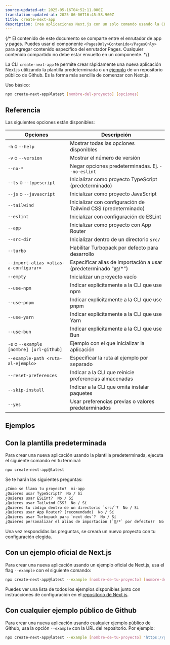 ```yaml
---
source-updated-at: 2025-05-16T04:52:11.000Z
translation-updated-at: 2025-06-06T16:45:58.960Z
title: create-next-app
description: Crea aplicaciones Next.js con un solo comando usando la CLI create-next-app.
---
```


{/* El contenido de este documento se comparte entre el enrutador de app y pages. Puedes usar el componente `<PagesOnly>Contenido</PagesOnly>` para agregar contenido específico del enrutador Pages. Cualquier contenido compartido no debe estar envuelto en un componente. */}

La CLI `create-next-app` te permite crear rápidamente una nueva aplicación Next.js utilizando la plantilla predeterminada o un [ejemplo](https://github.com/vercel/next.js/tree/canary/examples) de un repositorio público de Github. Es la forma más sencilla de comenzar con Next.js.

Uso básico:

```bash filename="Terminal"
npx create-next-app@latest [nombre-del-proyecto] [opciones]
```

## Referencia

Las siguientes opciones están disponibles:

| Opciones                                | Descripción                                                     |
| --------------------------------------- | --------------------------------------------------------------- |
| `-h` o `--help`                         | Mostrar todas las opciones disponibles                          |
| `-v` o `--version`                      | Mostrar el número de versión                                    |
| `--no-*`                                | Negar opciones predeterminadas. Ej. `--no-eslint`               |
| `--ts` o `--typescript`                 | Inicializar como proyecto TypeScript (predeterminado)           |
| `--js` o `--javascript`                 | Inicializar como proyecto JavaScript                            |
| `--tailwind`                            | Inicializar con configuración de Tailwind CSS (predeterminado)  |
| `--eslint`                              | Inicializar con configuración de ESLint                         |
| `--app`                                 | Inicializar como proyecto con App Router                        |
| `--src-dir`                             | Inicializar dentro de un directorio `src/`                      |
| `--turbo`                               | Habilitar Turbopack por defecto para desarrollo                 |
| `--import-alias <alias-a-configurar>`    | Especificar alias de importación a usar (predeterminado "@/\*") |
| `--empty`                               | Inicializar un proyecto vacío                                   |
| `--use-npm`                             | Indicar explícitamente a la CLI que use npm                     |
| `--use-pnpm`                            | Indicar explícitamente a la CLI que use pnpm                    |
| `--use-yarn`                            | Indicar explícitamente a la CLI que use Yarn                    |
| `--use-bun`                             | Indicar explícitamente a la CLI que use Bun                     |
| `-e` o `--example [nombre] [url-github]`| Ejemplo con el que inicializar la aplicación                    |
| `--example-path <ruta-al-ejemplo>`      | Especificar la ruta al ejemplo por separado                     |
| `--reset-preferences`                   | Indicar a la CLI que reinicie preferencias almacenadas          |
| `--skip-install`                        | Indicar a la CLI que omita instalar paquetes                    |
| `--yes`                                 | Usar preferencias previas o valores predeterminados             |

## Ejemplos

## Con la plantilla predeterminada

Para crear una nueva aplicación usando la plantilla predeterminada, ejecuta el siguiente comando en tu terminal:

```bash filename="Terminal"
npx create-next-app@latest
```

Se te harán las siguientes preguntas:

```txt filename="Terminal"
¿Cómo se llama tu proyecto?  mi-app
¿Quieres usar TypeScript?  No / Sí
¿Quieres usar ESLint?  No / Sí
¿Quieres usar Tailwind CSS?  No / Sí
¿Quieres tu código dentro de un directorio `src/`?  No / Sí
¿Quieres usar App Router? (recomendado)  No / Sí
¿Quieres usar Turbopack para `next dev`?  No / Sí
¿Quieres personalizar el alias de importación (`@/*` por defecto)?  No / Sí
```

Una vez respondidas las preguntas, se creará un nuevo proyecto con tu configuración elegida.

## Con un ejemplo oficial de Next.js

Para crear una nueva aplicación usando un ejemplo oficial de Next.js, usa el flag `--example` con el siguiente comando:

```bash filename="Terminal"
npx create-next-app@latest --example [nombre-de-tu-proyecto] [nombre-del-ejemplo]
```

Puedes ver una lista de todos los ejemplos disponibles junto con instrucciones de configuración en el [repositorio de Next.js](https://github.com/vercel/next.js/tree/canary/examples).

## Con cualquier ejemplo público de Github

Para crear una nueva aplicación usando cualquier ejemplo público de Github, usa la opción `--example` con la URL del repositorio. Por ejemplo:

```bash filename="Terminal"
npx create-next-app@latest --example [nombre-de-tu-proyecto] "https://github.com/.../"
```